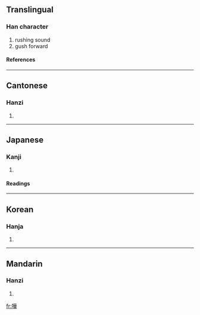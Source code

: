 {{see|哗|譁}}

==Translingual==
===Han character===
{{Han char|rn=30|rad=口|as=12|sn=15|four=6405<sub>4</sub>|canj=口廿一十 (RTMJ)|ids=⿰[[口]][[華]]}}
# rushing sound
# gush forward
====References====
{{Han ref|kx=0206.210|dkj=04235|hdz=10665.050|uh=5629|ud=22057|bh=BC4D|bd=48205}}
----

==Cantonese==
===Hanzi===
{{yue-hanzi|jyut=|y=wa1, wa4}}
# {{defn|Cantonese}}
----
==Japanese==
===Kanji===
{{ja-kanji|grade=|rs=口12}}
# {{defn|Japanese}} 
====Readings====
{{ja-readings|on=[[か]] (ka), [[け]] (ke)|kun=[[かまびすし]] (kamabisushi), [[やかましい]] (yakamashii)}}
----
==Korean==
===Hanja===
{{ko-hanja|hangeul=화|rv=hwa|mr=hwa}}
# {{defn|Korean}}
----
==Mandarin==
===Hanzi===
{{cmn-hanzi|sim=哗|pin=[[huā]] ([[hua1]]), [[huá]] ([[hua2]])|wg=hua<sup>1</sup>, hua<sup>2</sup>}}
# {{defn|Mandarin}}

[[fr:嘩]]